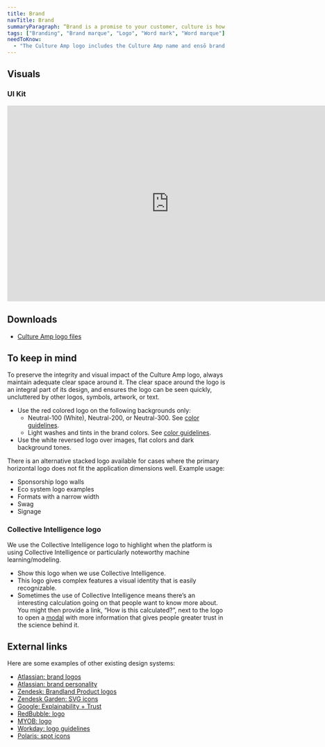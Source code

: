 ```yaml
---
title: Brand
navTitle: Brand
summaryParagraph: “Brand is a promise to your customer, culture is how you deliver on it.” — Didier Elzinga
tags: ["Branding", "Brand marque", "Logo", "Word mark", "Word marque"]
needToKnow:
  - "The Culture Amp logo includes the Culture Amp name and ensō brand marque. The primary horizontal logo is the go-to logo for most applications."
---
```



## Visuals

### UI Kit

<iframe style="border: none;" width="744" height="450" src="https://www.figma.com/embed?embed_host=share&url=https%3A%2F%2Fwww.figma.com%2Ffile%2Fe3TyAOZKfLg9cA01Iy1Mgm%2FKaizen-Site-embed%3Fnode-id%3D22055%253A42599" allowfullscreen></iframe>

## Downloads

<ul>
  <li><a href={assetUrl("brand/Culture Amp Logo Files.zip")}>Culture Amp logo files</a></li>
</ul>


## To keep in mind

To preserve the integrity and visual impact of the Culture Amp logo, always maintain adequate clear space around it. The clear space around the logo is an integral part of its design, and ensures the logo can be seen quickly, uncluttered by other logos, symbols, artwork, or text.

- Use the red colored logo on the following backgrounds only:
    - Neutral-100 (White), Neutral-200, or Neutral-300. See [color guidelines](/guidelines/color).
    - Light washes and tints in the brand colors. See [color guidelines](/guidelines/color).
- Use the white reversed logo over images, flat colors and dark background tones.

There is an alternative stacked logo available for cases where the primary horizontal logo does not fit the application dimensions well. Example usage:

- Sponsorship logo walls
- Eco system logo examples
- Formats with a narrow width
- Swag
- Signage

### Collective Intelligence logo

We use the Collective Intelligence logo to highlight when the platform is using Collective Intelligence or particularly noteworthy machine learning/modeling.

- Show this logo when we use Collective Intelligence.
- This logo gives complex features a visual identity that is easily recognizable.
- Sometimes the use of Collective Intelligence means there’s an interesting calculation going on that people want to know more about. You might then provide a link, “How is this calculated?”, next to the logo to open a [modal](/components/modal) with more information that gives people greater trust in the science behind it.


## External links

Here are some examples of other existing design systems:

- [Atlassian: brand logos](https://www.atlassian.design/guidelines/brand/logos)
- [Atlassian: brand personality](https://www.atlassian.design/guidelines/brand/personality)
- [Zendesk: Brandland Product logos](https://brandland.zendesk.com/brand-identity#support)
- [Zendesk Garden: SVG icons](https://garden.zendesk.com/svg-icons/26px/)
- [Google: Explainability + Trust](https://pair.withgoogle.com/chapter/explainability-trust/)
- [RedBubble: logo](http://redbubble.design/components/Logo/examples)
- [MYOB: logo](https://feelix.myob.com/#/Components/Graphics/MYOB%20logo)
- [Workday: logo guidelines](https://design.workday.com/brand)
- [Polaris: spot icons](https://polaris.shopify.com/design/icons#section-spot-icons)

